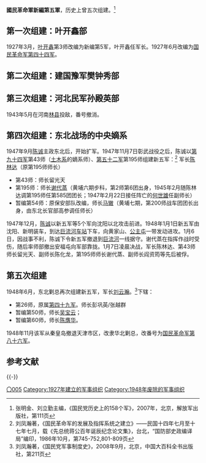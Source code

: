 '''國民革命軍新編第五軍'''，历史上曾五次组建。<ref>张明金、刘立勤主编，《国民党历史上的158个军》，2007年，北京，解放军出版社，第111页</ref>
==第一次组建：叶开鑫部==
1927年3月，[[叶开鑫|叶开鑫]]第3师改编为新编第5军，叶开鑫任军长。1927年6月改编为[[国民革命军第四十四军|国民革命军第四十四军]]。
==第二次组建：建国豫军樊钟秀部==
<!--1930年5月，建国豫军总司令樊钟秀与阎锡山、冯玉祥合作反蒋失败后，被改编为国民革命军第8方面军，下辖：第17师，王泰任师长；第18师，焦文典任师长。不久第17、第18师合编组成新编第5军，郜子举任军长，下辖第17、第18师编制不变。1931年春，该军番号撤消，所属部队缩编为新编第20师。-->
==第三次组建：河北民军孙殿英部==
<!--1937年上半年，孙殿英在冀、豫两省组建河北民军，后改编成冀察游击队，下辖两个支队。1939年4月，孙殿英将上述两个支队扩编为两个师，并合编组成新编第5军，隶属抗日战争第一战区。孙殿英任军长，邢肇棠任副军长，下辖：暂编第3师，孙殿英兼任师长；暂编第4师，康强任师长。同年12月，该军参加冬季攻势作战。1941年改隶国民革命军第三十四集团军，1942年改隶国民革命军第二十四集团军。-->1943年5月在河南[[林县|林县]]投敌，番号撤消。
==第四次组建：东北战场的中央嫡系==
1947年9月[[陈诚|陈诚]]主政东北后，开始扩军。1947年11月7日彰武战役之后，陈诚以[[国民革命军第九十四军|第九十四军]]第43师（[[土木系|土木系]]的嫡系师）、[[国民革命军第五十二军|第五十二军]]第195师组建新五军：<ref>刘凤瀚著，《国民革命军的发展及指挥系统之建立》——民国十四年七月至十七年七月，载《先总统蒋公百年诞辰纪念论文集》，台北，“国防部史政编译局”编印，1986年10月，第745-752,801-809页</ref>
军长[[陈林达|陈林达]]（原第195师师长）
*第43师：师长留光天
*第195师：师长[[谢代蒸|谢代蒸]]（黄埔六期步科，第2师第6团出身，1945年2月随陈林达调第195师任第585团团长；1947年2月22日接任阵亡的[[何世雄|何世雄]]任副师长）
*暂编第54师：原保安部队改编，师长[[马辙|马辙]]（黄埔七期，第200师战车团团长出身，由东北长官部高参调任师长） 

1947年12月，[[陈诚|陈诚]]以新五军等5个军向沈阳以北攻击前进。1948年1月1日新五军由沈阳、新明装车，到达[[巨流河站|巨流河车站]]下车，向黄家山、[[公主屯镇|公主屯]]一带发动进攻。1月6日，因战事不利，陈诚下令新五军撤退到[[巨流河|巨流河]]一线据守。谢代蒸在指挥作战时受伤，随后率师部撤出安福屯向军部靠拢。1月7日凌晨决战，军长陈林达、第43师师长留光天、副师长陈化龙，第195师师长谢代蒸、副师长阎资筠等先后被俘。

==第五次组建==
1948年6月，东北剿总再次组建新五军，军长[[刘云瀚|刘云瀚]]。<ref>刘凤瀚著，《国民党军事制度史》，2008年9月，北京，中国大百科全书出版社，第211页</ref>下辖：
*第26师，原属[[国民革命军第四十九军|第四十九军]]。师长彭巩英/张越群
*暂编第50师，师长[[吴宝云|吴宝云]]；
*暂编第60师，师长[[陈膺华|陈膺华]]。

1948年11月该军从秦皇岛撤退天津市区，改隶华北剿总，改番号为[[国民革命军第八十六军|国民革命军第八十六军]]。
== 参考文献 ==
{{Reflist}}

{{-}}
{{國民革命軍的軍}}

[[Category:国民革命军陆军新编军|〇005]]
[[Category:1927年建立的军事组织|Category:1927年建立的军事组织]]
[[Category:1948年废除的军事组织|Category:1948年废除的军事组织]]